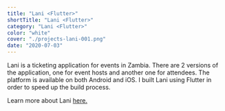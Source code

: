 ```yaml
---
title: "Lani <Flutter>"
shortTitle: "Lani <Flutter>"
category: "Lani <Flutter>"
color: "white"
cover: "./projects-lani-001.png"
date: "2020-07-03"
---
```

Lani is a ticketing application for events in Zambia. There are 2 versions of the application, one for event hosts and another one for attendees. The platform is available on both Android and iOS. I built Lani using Flutter in order to speed up the build process.

Learn more about Lani [here.](https://lanievents.net/)
